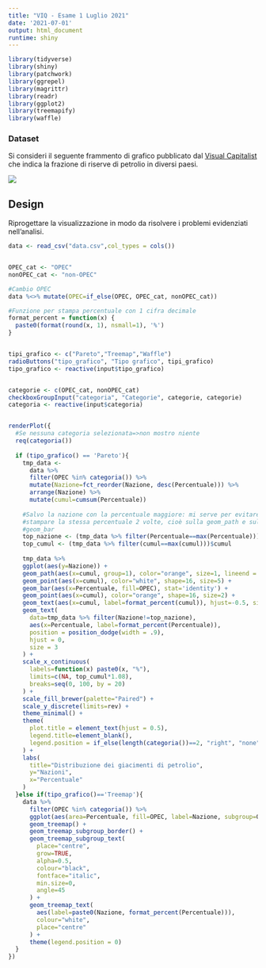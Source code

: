 ```yaml
---
title: "VIQ - Esame 1 Luglio 2021"
date: '2021-07-01'
output: html_document
runtime: shiny
---
```


```r
library(tidyverse)
library(shiny)
library(patchwork)
library(ggrepel)
library(magrittr)
library(readr)
library(ggplot2)
library(treemapify)
library(waffle)

```

### Dataset

Si consideri il seguente frammento di grafico pubblicato dal [Visual Capitalist](https://www.visualcapitalist.com/ranking-the-countries-with-the-largest-proven-global-oil-reserves-in-the-world/) che indica la frazione di riserve di petrolio in diversi paesi.

![](Share_of_Global_Oil_Reserves_Black02.jpg)

## Design

Riprogettare la visualizzazione in modo da risolvere i problemi evidenziati nell'analisi.


```r
data <- read_csv("data.csv",col_types = cols())


OPEC_cat <- "OPEC"
nonOPEC_cat <- "non-OPEC"

#Cambio OPEC
data %<>% mutate(OPEC=if_else(OPEC, OPEC_cat, nonOPEC_cat))

#Funzione per stampa percentuale con 1 cifra decimale
format_percent = function(x) {
  paste0(format(round(x, 1), nsmall=1), '%')
}


tipi_grafico <- c("Pareto","Treemap","Waffle")
radioButtons("tipo_grafico", "Tipo grafico", tipi_grafico)
tipo_grafico <- reactive(input$tipo_grafico)


categorie <- c(OPEC_cat, nonOPEC_cat)
checkboxGroupInput("categoria", "Categorie", categorie, categorie)
categoria <- reactive(input$categoria)


renderPlot({
  #Se nessuna categoria selezionata=>non mostro niente
  req(categoria())
  
  if (tipo_grafico() == 'Pareto'){
    tmp_data <- 
      data %>%
      filter(OPEC %in% categoria()) %>%
      mutate(Nazione=fct_reorder(Nazione, desc(Percentuale))) %>%
      arrange(Nazione) %>%
      mutate(cumul=cumsum(Percentuale))
    
    #Salvo la nazione con la percentuale maggiore: mi serve per evitare di
    #stampare la stessa percentuale 2 volte, cioè sulla geom_path e sulla
    #geom_bar
    top_nazione <- (tmp_data %>% filter(Percentuale==max(Percentuale)))$Nazione
    top_cumul <- (tmp_data %>% filter(cumul==max(cumul)))$cumul
    
    tmp_data %>%
    ggplot(aes(y=Nazione)) +
    geom_path(aes(x=cumul, group=1), color="orange", size=1, lineend = "round") +
    geom_point(aes(x=cumul), color="white", shape=16, size=5) +
    geom_bar(aes(x=Percentuale, fill=OPEC), stat='identity') +
    geom_point(aes(x=cumul), color="orange", shape=16, size=2) +
    geom_text(aes(x=cumul, label=format_percent(cumul)), hjust=-0.5, size = 3) +
    geom_text(
      data=tmp_data %>% filter(Nazione!=top_nazione),
      aes(x=Percentuale, label=format_percent(Percentuale)),
      position = position_dodge(width = .9),
      hjust = 0,
      size = 3
    ) + 
    scale_x_continuous(
      labels=function(x) paste0(x, "%"),
      limits=c(NA, top_cumul*1.08),
      breaks=seq(0, 100, by = 20)
    ) +
    scale_fill_brewer(palette="Paired") +
    scale_y_discrete(limits=rev) +
    theme_minimal() +
    theme(
      plot.title = element_text(hjust = 0.5),
      legend.title=element_blank(),
      legend.position = if_else(length(categoria())==2, "right", "none")
    ) +
    labs(
      title="Distribuzione dei giacimenti di petrolio",
      y="Nazioni",
      x="Percentuale"
    )
  }else if(tipo_grafico()=='Treemap'){
    data %>%
      filter(OPEC %in% categoria()) %>%
      ggplot(aes(area=Percentuale, fill=OPEC, label=Nazione, subgroup=OPEC)) +
      geom_treemap() +
      geom_treemap_subgroup_border() +
      geom_treemap_subgroup_text(
        place="centre",
        grow=TRUE,
        alpha=0.5,
        colour="black",
        fontface="italic",
        min.size=0,
        angle=45
      ) +
      geom_treemap_text(
        aes(label=paste0(Nazione, format_percent(Percentuale))),
        colour="white",
        place="centre"
      ) +
      theme(legend.position = 0)
  }
})

```
